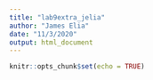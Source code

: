 ```yaml
---
title: "lab9extra_jelia"
author: "James Elia"
date: "11/3/2020"
output: html_document
---
```


```r
knitr::opts_chunk$set(echo = TRUE)
```
